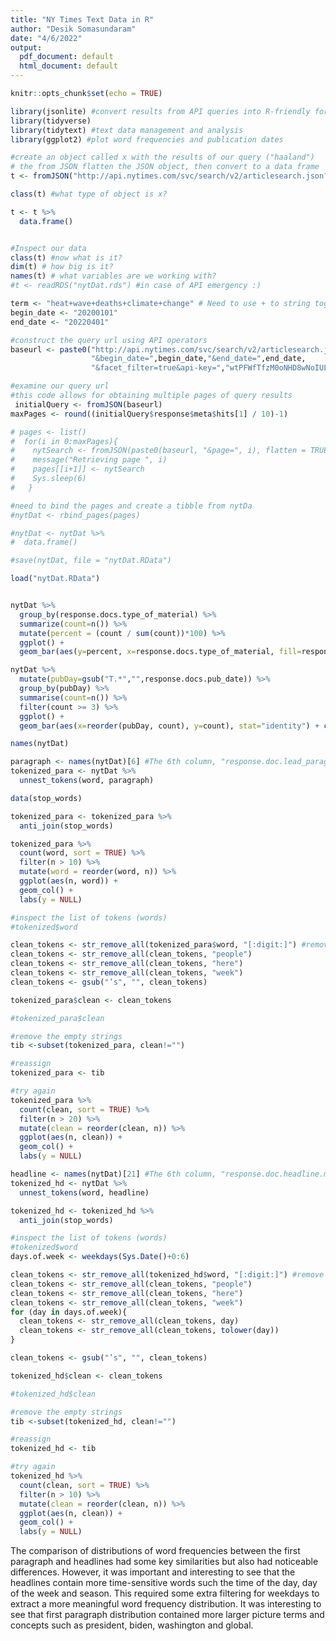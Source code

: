 ```yaml
---
title: "NY Times Text Data in R"
author: "Desik Somasundaram"
date: "4/6/2022"
output:
  pdf_document: default
  html_document: default
---
```


```r
knitr::opts_chunk$set(echo = TRUE)
```

```r
library(jsonlite) #convert results from API queries into R-friendly formats 
library(tidyverse) 
library(tidytext) #text data management and analysis
library(ggplot2) #plot word frequencies and publication dates
```

```r
#create an object called x with the results of our query ("haaland")
# the from JSON flatten the JSON object, then convert to a data frame
t <- fromJSON("http://api.nytimes.com/svc/search/v2/articlesearch.json?q=haaland&api-key=wtPFWfTfzM0oNHD8wNoIULPLsRhwXNc6", flatten = TRUE) #the string following "key=" is your API key 

class(t) #what type of object is x?

t <- t %>% 
  data.frame()


#Inspect our data
class(t) #now what is it?
dim(t) # how big is it?
names(t) # what variables are we working with?
#t <- readRDS("nytDat.rds") #in case of API emergency :)
```


```r
term <- "heat+wave+deaths+climate+change" # Need to use + to string together separate words
begin_date <- "20200101"
end_date <- "20220401"

#construct the query url using API operators
baseurl <- paste0("http://api.nytimes.com/svc/search/v2/articlesearch.json?q=",term,
                  "&begin_date=",begin_date,"&end_date=",end_date,
                  "&facet_filter=true&api-key=","wtPFWfTfzM0oNHD8wNoIULPLsRhwXNc6", sep="")

#examine our query url
#this code allows for obtaining multiple pages of query results 
 initialQuery <- fromJSON(baseurl)
maxPages <- round((initialQuery$response$meta$hits[1] / 10)-1) 

# pages <- list()
#  for(i in 0:maxPages){
#    nytSearch <- fromJSON(paste0(baseurl, "&page=", i), flatten = TRUE) %>% data.frame() 
#    message("Retrieving page ", i)
#    pages[[i+1]] <- nytSearch 
#    Sys.sleep(6) 
#   }
```


```r
#need to bind the pages and create a tibble from nytDa
#nytDat <- rbind_pages(pages) 
```


```r
#nytDat <- nytDat %>% 
#  data.frame()

#save(nytDat, file = "nytDat.RData")

load("nytDat.RData")


nytDat %>% 
  group_by(response.docs.type_of_material) %>%
  summarize(count=n()) %>%
  mutate(percent = (count / sum(count))*100) %>%
  ggplot() +
  geom_bar(aes(y=percent, x=response.docs.type_of_material, fill=response.docs.type_of_material), stat = "identity") + coord_flip()
```

```r
nytDat %>%
  mutate(pubDay=gsub("T.*","",response.docs.pub_date)) %>%
  group_by(pubDay) %>%
  summarise(count=n()) %>%
  filter(count >= 3) %>%
  ggplot() +
  geom_bar(aes(x=reorder(pubDay, count), y=count), stat="identity") + coord_flip()
```

```r
names(nytDat)
```

```r
paragraph <- names(nytDat)[6] #The 6th column, "response.doc.lead_paragraph", is the one we want here.  
tokenized_para <- nytDat %>%
  unnest_tokens(word, paragraph)
```


```r
data(stop_words)

tokenized_para <- tokenized_para %>%
  anti_join(stop_words)

tokenized_para %>%
  count(word, sort = TRUE) %>%
  filter(n > 10) %>%
  mutate(word = reorder(word, n)) %>%
  ggplot(aes(n, word)) +
  geom_col() +
  labs(y = NULL)
```

```r
#inspect the list of tokens (words)
#tokenized$word

clean_tokens <- str_remove_all(tokenized_para$word, "[:digit:]") #remove all numbers
clean_tokens <- str_remove_all(clean_tokens, "people")
clean_tokens <- str_remove_all(clean_tokens, "here")
clean_tokens <- str_remove_all(clean_tokens, "week")
clean_tokens <- gsub("’s", "", clean_tokens)

tokenized_para$clean <- clean_tokens

#tokenized_para$clean 

#remove the empty strings
tib <-subset(tokenized_para, clean!="")

#reassign
tokenized_para <- tib

#try again
tokenized_para %>%
  count(clean, sort = TRUE) %>%
  filter(n > 20) %>% 
  mutate(clean = reorder(clean, n)) %>%
  ggplot(aes(n, clean)) +
  geom_col() +
  labs(y = NULL)
```

```r
headline <- names(nytDat)[21] #The 6th column, "response.doc.headline.main", is the one we want here.  
tokenized_hd <- nytDat %>%
  unnest_tokens(word, headline)

tokenized_hd <- tokenized_hd %>%
  anti_join(stop_words)

#inspect the list of tokens (words)
#tokenized$word
days.of.week <- weekdays(Sys.Date()+0:6)

clean_tokens <- str_remove_all(tokenized_hd$word, "[:digit:]") #remove all numbers
clean_tokens <- str_remove_all(clean_tokens, "people")
clean_tokens <- str_remove_all(clean_tokens, "here")
clean_tokens <- str_remove_all(clean_tokens, "week")
for (day in days.of.week){
  clean_tokens <- str_remove_all(clean_tokens, day)
  clean_tokens <- str_remove_all(clean_tokens, tolower(day))
}

clean_tokens <- gsub("’s", "", clean_tokens)

tokenized_hd$clean <- clean_tokens

#tokenized_hd$clean 

#remove the empty strings
tib <-subset(tokenized_hd, clean!="")

#reassign
tokenized_hd <- tib

#try again
tokenized_hd %>%
  count(clean, sort = TRUE) %>%
  filter(n > 10) %>% 
  mutate(clean = reorder(clean, n)) %>%
  ggplot(aes(n, clean)) +
  geom_col() +
  labs(y = NULL)
```
The comparison of distributions of word frequencies between the first paragraph and headlines had some key similarities but also had noticeable differences. However, it was important and interesting to see that the headlines contain more time-sensitive words such the time of the day, day of the week and season. This required some extra filtering for weekdays to extract a more meaningful word frequency distribution. It was interesting to see that first paragraph distribution contained more larger picture terms and concepts such as president, biden, washington and global. 